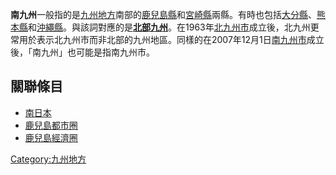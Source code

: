 {{japanese|japanese=南九州|kana=みなみきゅうしゅう|romaji=Minamikyōshū}}

'''南九州'''一般指的是[[九州地方|九州地方]]南部的[[鹿兒島縣|鹿兒島縣]]和[[宮崎縣|宮崎縣]]兩縣。有時也包括[[大分縣|大分縣]]、[[熊本縣|熊本縣]]和[[沖繩縣|沖繩縣]]。與該詞對應的是'''[[北部九州|北部九州]]'''。在1963年[[北九州市|北九州市]]成立後，北九州更常用於表示北九州市而非北部的九州地區。同樣的在2007年12月1日[[南九州市|南九州市]]成立後，「南九州」也可能是指南九州市。

==關聯條目==
*[[南日本|南日本]]
*[[鹿兒島都市圈|鹿兒島都市圈]]
*[[鹿兒島經濟圈|鹿兒島經濟圈]]

{{日本地理區劃}}
{{japan-geo-stub}}

{{DEFAULTSORT:Minamikyuushuu}}

[[Category:九州地方|Category:九州地方]]